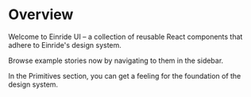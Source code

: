# Overview

Welcome to Einride UI – a collection of reusable React components that adhere to Einride's design
system.

Browse example stories now by navigating to them in the sidebar.

In the Primitives section, you can get a feeling for the foundation of the design system.
